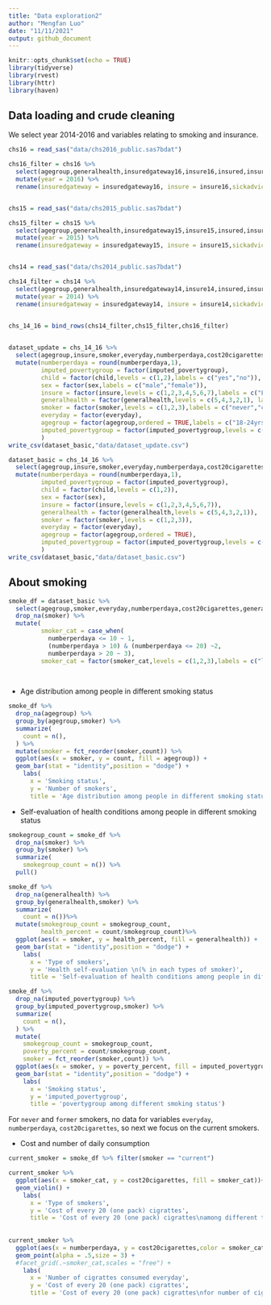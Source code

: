 ```yaml
---
title: "Data exploration2"
author: "Mengfan Luo"
date: "11/11/2021"
output: github_document
---
```


```r
knitr::opts_chunk$set(echo = TRUE)
library(tidyverse)
library(rvest)
library(httr)
library(haven)
```


## Data loading and crude cleaning

We select year 2014-2016 and variables relating to smoking and insurance. 

```r

chs16 = read_sas("data/chs2016_public.sas7bdat")

chs16_filter = chs16 %>% 
  select(agegroup,generalhealth,insuredgateway16,insure16,insured,insure5,sickadvice16,sickplace,didntgetcare16,smoker,everyday,numberperdaya,cost20cigarettes,imputed_povertygroup ,bmi,child,sex) %>% 
  mutate(year = 2016) %>% 
  rename(insuredgateway = insuredgateway16, insure = insure16,sickadvice = sickadvice16,didntgetcare = didntgetcare16)


chs15 = read_sas("data/chs2015_public.sas7bdat")

chs15_filter = chs15 %>% 
  select(agegroup,generalhealth,insuredgateway15,insure15,insured,insure5,sickadvice15,sickplace,didntgetcare15,smoker,everyday,numberperdaya,cost20cigarettes,imputed_povertygroup ,bmi,child,sex) %>% 
  mutate(year = 2015) %>% 
  rename(insuredgateway = insuredgateway15, insure = insure15,sickadvice = sickadvice15,didntgetcare = didntgetcare15)


chs14 = read_sas("data/chs2014_public.sas7bdat")

chs14_filter = chs14 %>% 
  select(agegroup,generalhealth,insuredgateway14,insure14,insured,insure5,sickadvice14,sickplace,didntgetcare14,smoker,everyday,numberperdaya,cost20cigarettes,imputed_povertygroup ,bmi,child,sex) %>% 
  mutate(year = 2014) %>% 
  rename(insuredgateway = insuredgateway14, insure = insure14,sickadvice = sickadvice14,didntgetcare = didntgetcare14)


chs_14_16 = bind_rows(chs14_filter,chs15_filter,chs16_filter)
  
```


```r
dataset_update = chs_14_16 %>% 
  select(agegroup,insure,smoker,everyday,numberperdaya,cost20cigarettes,generalhealth,imputed_povertygroup,bmi,child,sex) %>% 
  mutate(numberperdaya = round(numberperdaya,1),
         imputed_povertygroup = factor(imputed_povertygroup),
         child = factor(child,levels = c(1,2),labels = c("yes","no")),
         sex = factor(sex,labels = c("male","female")),
         insure = factor(insure,levels = c(1,2,3,4,5,6,7),labels = c("Employer","Self-purchase","Medicare", "Medicaid/Family Health+", "Milit/CHAMPUS/Tricare", "COBRA/Other", "Uninsured")),
         generalhealth = factor(generalhealth,levels = c(5,4,3,2,1), labels = c("Poor","Fair","Good","Very good","Excellent")),
         smoker = factor(smoker,levels = c(1,2,3),labels = c("never","current","former")),
         everyday = factor(everyday),
         agegroup = factor(agegroup,ordered = TRUE,labels = c("18-24yrs","25-44yrs", "45-64yrs", "65+yrs")),
         imputed_povertygroup = factor(imputed_povertygroup,levels = c(1,2,3,4,5),labels = c("<100% FPL","100 - <200% FPL","200 - <400% FPL","400 - <600% FPL",">600% FPL"))
         )
write_csv(dataset_basic,"data/dataset_update.csv")
```

```r
dataset_basic = chs_14_16 %>% 
  select(agegroup,insure,smoker,everyday,numberperdaya,cost20cigarettes,generalhealth,imputed_povertygroup,bmi,child,sex) %>% 
  mutate(numberperdaya = round(numberperdaya,1),
         imputed_povertygroup = factor(imputed_povertygroup),
         child = factor(child,levels = c(1,2)),
         sex = factor(sex),
         insure = factor(insure,levels = c(1,2,3,4,5,6,7)),
         generalhealth = factor(generalhealth,levels = c(5,4,3,2,1)),
         smoker = factor(smoker,levels = c(1,2,3)),
         everyday = factor(everyday),
         agegroup = factor(agegroup,ordered = TRUE),
         imputed_povertygroup = factor(imputed_povertygroup,levels = c(1,2,3,4,5))
         )
write_csv(dataset_basic,"data/dataset_basic.csv")
```



## About smoking

```r

smoke_df = dataset_basic %>% 
  select(agegroup,smoker,everyday,numberperdaya,cost20cigarettes,generalhealth,imputed_povertygroup,bmi,child,sex) %>% 
  drop_na(smoker) %>% 
  mutate(
         smoker_cat = case_when(
           numberperdaya <= 10 ~ 1,
           (numberperdaya > 10) & (numberperdaya <= 20) ~2,
           numberperdaya > 20 ~ 3),
         smoker_cat = factor(smoker_cat,levels = c(1,2,3),labels = c("light","normal","heavy")))
         
        
```



* Age distribution among people in different smoking status

```r

smoke_df %>% 
  drop_na(agegroup) %>% 
  group_by(agegroup,smoker) %>% 
  summarize(
    count = n(),
  ) %>% 
  mutate(smoker = fct_reorder(smoker,count)) %>% 
  ggplot(aes(x = smoker, y = count, fill = agegroup)) + 
  geom_bar(stat = "identity",position = "dodge") +
    labs(
      x = 'Smoking status',
      y = 'Number of smokers',
      title = 'Age distribution among people in different smoking status')


```


* Self-evaluation of health conditions among people in different smoking status

```r

smokegroup_count = smoke_df %>% 
  drop_na(smoker) %>% 
  group_by(smoker) %>% 
  summarize(
    smokegroup_count = n()) %>% 
  pull()

smoke_df %>% 
  drop_na(generalhealth) %>% 
  group_by(generalhealth,smoker) %>% 
  summarize(
    count = n())%>% 
  mutate(smokegroup_count = smokegroup_count,
         health_percent = count/smokegroup_count)%>% 
  ggplot(aes(x = smoker, y = health_percent, fill = generalhealth)) + 
  geom_bar(stat = "identity",position = "dodge") +
    labs(
      x = 'Type of smokers',
      y = 'Health self-evaluation \n(% in each types of smoker)',
      title = 'Self-evaluation of health conditions among people in different smoking status\n(% in each types of smoker)')
```


```r
smoke_df %>% 
  drop_na(imputed_povertygroup) %>% 
  group_by(imputed_povertygroup,smoker) %>% 
  summarize(
    count = n(),
  ) %>% 
  mutate(
    smokegroup_count = smokegroup_count,
    poverty_percent = count/smokegroup_count,
    smoker = fct_reorder(smoker,count)) %>% 
  ggplot(aes(x = smoker, y = poverty_percent, fill = imputed_povertygroup)) + 
  geom_bar(stat = "identity",position = "dodge") +
    labs(
      x = 'Smoking status',
      y = 'imputed_povertygroup',
      title = 'povertygroup among different smoking status')
```



For `never` and `former` smokers, no data for variables `everyday`, `numberperdaya`, `cost20cigarettes`, so next we focus on the current smokers.


* Cost and number of daily consumption

```r
current_smoker = smoke_df %>% filter(smoker == "current")

current_smoker %>%
  ggplot(aes(x = smoker_cat, y = cost20cigarettes, fill = smoker_cat))+
  geom_violin() +
    labs(
      x = 'Type of smokers',
      y = 'Cost of every 20 (one pack) cigrattes',
      title = 'Cost of every 20 (one pack) cigrattes\namong different type of smokers')
  
  
current_smoker %>% 
  ggplot(aes(x = numberperdaya, y = cost20cigarettes,color = smoker_cat))+
  geom_point(alpha = .5,size = 3) +
  #facet_grid(.~smoker_cat,scales = "free") +
    labs(
      x = 'Number of cigrattes consumed everyday',
      y = 'Cost of every 20 (one pack) cigrattes',
      title = 'Cost of every 20 (one pack) cigrattes\nfor number of cigrattes consumed everyday')


```


